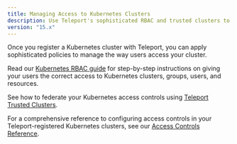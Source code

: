 ```yaml
---
title: Managing Access to Kubernetes Clusters
description: Use Teleport's sophisticated RBAC and trusted clusters to ensure that your teams have the correct access to your Kubernetes clusters.
version: "15.x"
---
```


Once you register a Kubernetes cluster with Teleport, you can apply
sophisticated policies to manage the way users access your cluster.

Read our [Kubernetes RBAC guide](/docs/kubernetes-access/manage-access/rbac) for step-by-step
instructions on giving your users the correct access to Kubernetes clusters,
groups, users, and resources.

See how to federate your Kubernetes access controls using [Teleport Trusted
Clusters](/docs/kubernetes-access/manage-access/federation).

For a comprehensive reference to configuring access controls in your
Teleport-registered Kubernetes clusters, see our [Access Controls
Reference](/docs/kubernetes-access/controls).
